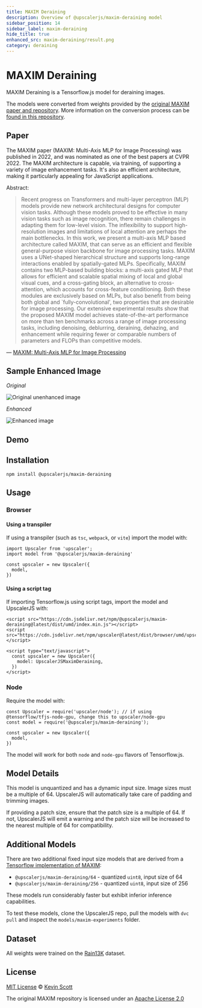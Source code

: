 ```yaml
---
title: MAXIM Deraining
description: Overview of @upscalerjs/maxim-deraining model
sidebar_position: 14
sidebar_label: maxim-deraining
hide_title: true
enhanced_src: maxim-deraining/result.png
category: deraining
---
```



<ModelHeaderImage packageName="maxim-deraining" unenhancedSrc="maxim-deraining/fixture.png" enhancedSrc="maxim-deraining/result.png" oversized />

# MAXIM Deraining

<Badges packageName="maxim-deraining" />

MAXIM Deraining is a Tensorflow.js model for deraining images.

The models were converted from weights provided by the [original MAXIM paper and repository](https://github.com/google-research/maxim). More information on the conversion process can be [found in this repository](https://github.com/upscalerjs/maxim).

## Paper

The MAXIM paper (MAXIM: Multi-Axis MLP for Image Processing) was published in 2022, and was nominated as one of the best papers at CVPR 2022. The MAXIM architecture is capable, via training, of supporting a variety of image enhancement tasks. It's also an efficient architecture, making it particularly appealing for JavaScript applications.

Abstract:

> Recent progress on Transformers and multi-layer perceptron (MLP) models provide new network architectural designs for computer vision tasks. Although these models proved to be effective in many vision tasks such as image recognition, there remain challenges in adapting them for low-level vision. The inflexibility to support high-resolution images and limitations of local attention are perhaps the main bottlenecks. In this work, we present a multi-axis MLP based architecture called MAXIM, that can serve as an efficient and flexible general-purpose vision backbone for image processing tasks. MAXIM uses a UNet-shaped hierarchical structure and supports long-range interactions enabled by spatially-gated MLPs. Specifically, MAXIM contains two MLP-based building blocks: a multi-axis gated MLP that allows for efficient and scalable spatial mixing of local and global visual cues, and a cross-gating block, an alternative to cross-attention, which accounts for cross-feature conditioning. Both these modules are exclusively based on MLPs, but also benefit from being both global and `fully-convolutional', two properties that are desirable for image processing. Our extensive experimental results show that the proposed MAXIM model achieves state-of-the-art performance on more than ten benchmarks across a range of image processing tasks, including denoising, deblurring, deraining, dehazing, and enhancement while requiring fewer or comparable numbers of parameters and FLOPs than competitive models.

&mdash; [MAXIM: Multi-Axis MLP for Image Processing](https://arxiv.org/abs/2201.02973)

## Sample Enhanced Image

_Original_

![Original unenhanced image](/assets/sample-images/maxim-deraining/fixture.png)

_Enhanced_

![Enhanced image](/assets/sample-images/maxim-deraining/result.png)

## Demo


<ModelExample model="maxim-deraining" />


## Installation

```
npm install @upscalerjs/maxim-deraining
```

## Usage

### Browser

#### Using a transpiler

If using a transpiler (such as `tsc`, `webpack`, or `vite`) import the model with:

```
import Upscaler from 'upscaler';
import model from '@upscalerjs/maxim-deraining'

const upscaler = new Upscaler({
  model,
})
```

#### Using a script tag

If importing Tensorflow.js using script tags, import the model and UpscalerJS with:

```
<script src="https://cdn.jsdelivr.net/npm/@upscalerjs/maxim-deraining@latest/dist/umd/index.min.js"></script>
<script src="https://cdn.jsdelivr.net/npm/upscaler@latest/dist/browser/umd/upscaler.min.js"></script>

<script type="text/javascript">
  const upscaler = new Upscaler({
    model: UpscalerJSMaximDeraining,
  })
</script>
```

### Node

Require the model with:

```
const Upscaler = require('upscaler/node'); // if using @tensorflow/tfjs-node-gpu, change this to upscaler/node-gpu
const model = require('@upscalerjs/maxim-deraining');

const upscaler = new Upscaler({
  model,
})
```

The model will work for both `node` and `node-gpu` flavors of Tensorflow.js.

## Model Details

This model is unquantized and has a dynamic input size. Image sizes must be a multiple of 64. UpscalerJS will automatically take care of padding and trimming images.

If providing a patch size, ensure that the patch size is a multiple of 64. If not, UpscalerJS will emit a warning and the patch size will be increased to the nearest multiple of 64 for compatibility.

## Additional Models

There are two additional fixed input size models that are derived from a [Tensorflow implementation of MAXIM](https://github.com/sayakpaul/maxim-tf):

- `@upscalerjs/maxim-deraining/64` - quantized `uint8`, input size of 64
- `@upscalerjs/maxim-deraining/256` - quantized `uint8`, input size of 256

These models run considerably faster but exhibit inferior inference capabilities.

To test these models, clone the UpscalerJS repo, pull the models with `dvc pull` and inspect the `models/maxim-experiments` folder. 

## Dataset
All weights were trained on the [Rain13K](https://paperswithcode.com/dataset/synthetic-rain-datasets) dataset.

## License

[MIT License](https://oss.ninja/mit/developit/) © [Kevin Scott](https://thekevinscott.com)

The original MAXIM repository is licensed under an [Apache License 2.0](https://github.com/google-research/maxim/blob/main/LICENSE)
